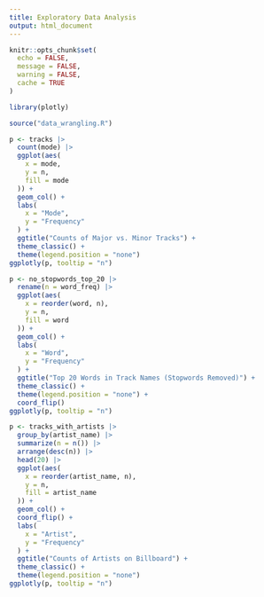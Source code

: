 ```yaml
---
title: Exploratory Data Analysis
output: html_document
---
```


```r
knitr::opts_chunk$set(
  echo = FALSE,
  message = FALSE,
  warning = FALSE,
  cache = TRUE
)
```

```r
library(plotly)
```

```r
source("data_wrangling.R")
```

```r
p <- tracks |>
  count(mode) |>
  ggplot(aes(
    x = mode,
    y = n,
    fill = mode
  )) +
  geom_col() +
  labs(
    x = "Mode",
    y = "Frequency"
  ) +
  ggtitle("Counts of Major vs. Minor Tracks") +
  theme_classic() +
  theme(legend.position = "none")
ggplotly(p, tooltip = "n")
```

```r
p <- no_stopwords_top_20 |>
  rename(n = word_freq) |>
  ggplot(aes(
    x = reorder(word, n),
    y = n,
    fill = word
  )) +
  geom_col() +
  labs(
    x = "Word",
    y = "Frequency"
  ) +
  ggtitle("Top 20 Words in Track Names (Stopwords Removed)") +
  theme_classic() +
  theme(legend.position = "none") +
  coord_flip()
ggplotly(p, tooltip = "n")
```

```r
p <- tracks_with_artists |>
  group_by(artist_name) |>
  summarize(n = n()) |>
  arrange(desc(n)) |>
  head(20) |>
  ggplot(aes(
    x = reorder(artist_name, n),
    y = n,
    fill = artist_name
  )) +
  geom_col() +
  coord_flip() +
  labs(
    x = "Artist",
    y = "Frequency"
  ) +
  ggtitle("Counts of Artists on Billboard") +
  theme_classic() +
  theme(legend.position = "none")
ggplotly(p, tooltip = "n")
```